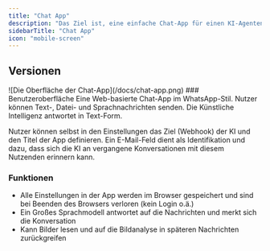 ```yaml
---
title: "Chat App"
description: "Das Ziel ist, eine einfache Chat-App für einen KI-Agenten zu erstellen, der bestimmte Aufgabenbereiche eigenständig übernehmen kann."
sidebarTitle: "Chat App"
icon: "mobile-screen"
---
```


## Versionen

<Update label="2025-10-11" description="v0.1">
![Die Oberfläche der Chat-App](/docs/chat-app.png)
### Benutzeroberfläche
Eine Web-basierte Chat-App im WhatsApp-Stil. Nutzer können Text-, Datei- und Sprachnachrichten senden. Die Künstliche Intelligenz antwortet in Text-Form.

Nutzer können selbst in den Einstellungen das Ziel (Webhook) der KI und den Titel der App definieren. Ein E-Mail-Feld dient als Identifikation und dazu, dass sich die KI an vergangene Konversationen mit diesem Nutzenden erinnern kann.

### Funktionen
- Alle Einstellungen in der App werden im Browser gespeichert und sind bei Beenden des Browsers verloren (kein Login o.ä.)
- Ein Großes Sprachmodell antwortet auf die Nachrichten und merkt sich die Konversation
- Kann Bilder lesen und auf die Bildanalyse in späteren Nachrichten zurückgreifen
</Update>
